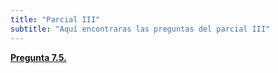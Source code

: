 ```yaml
---
title: "Parcial III"
subtitle: "Aquí encontraras las preguntas del parcial III"
---
```


  **[Pregunta 7.5.](https://austriamax.github.io/austriamax.probaP.github.io/P7_5.html)**
  
  